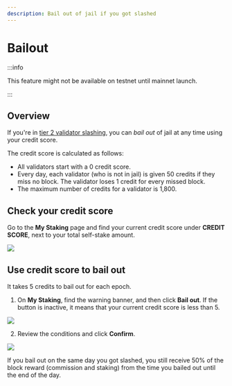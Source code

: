 ```yaml
---
description: Bail out of jail if you got slashed
---
```



# Bailout

:::info

This feature might not be available on testnet until mainnet launch.

:::

## Overview

If you're in [tier 2 validator slashing](./slashing.mdx), you can _bail out_ of jail at any time using your credit score.

The credit score is calculated as follows:
* All validators start with a 0 credit score.
* Every day, each validator (who is not in jail) is given 50 credits if they miss no block. The validator loses 1 credit for every missed block. 
* The maximum number of credits for a validator is 1,800.

## Check your credit score

Go to the **My Staking** page and find your current credit score under **CREDIT SCORE**, next to your total self-stake amount.

<img src={creditScore} width={1280} />

## Use credit score to bail out

It takes 5 credits to bail out for each epoch.

1. On **My Staking**, find the warning banner, and then click **Bail out**. If the button is inactive, it means that your current credit score is less than 5.

<img src={stepOne} width={1224} />

2. Review the conditions and click **Confirm**.

<img src={stepTwo} width={416} />

If you bail out on the same day you got slashed, you still receive 50% of the block reward (commission and staking) from the time you bailed out until the end of the day.